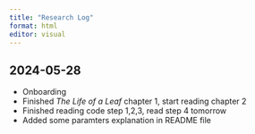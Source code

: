 ```yaml
---
title: "Research Log"
format: html
editor: visual
---
```


## 2024-05-28

-   Onboarding
-   Finished *The Life of a Leaf* chapter 1, start reading chapter 2
-   Finished reading code step 1,2,3, read step 4 tomorrow
-   Added some paramters explanation in README file